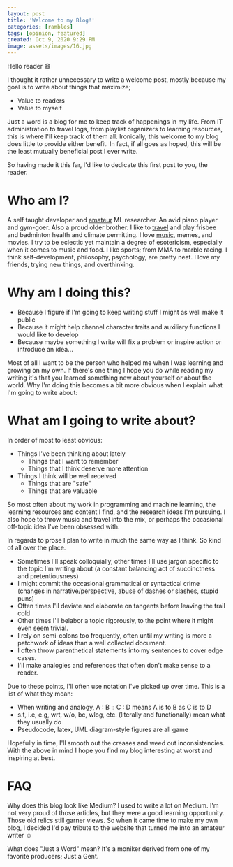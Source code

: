 ```yaml
---
layout: post
title: 'Welcome to my Blog!'
categories: [rambles]
tags: [opinion, featured]
created: Oct 9, 2020 9:29 PM
image: assets/images/16.jpg
---
```


Hello reader 😄

I thought it rather unnecessary to write a welcome post, mostly because my goal is to write about things that maximize;

- Value to readers
- Value to myself

Just a word is a blog for me to keep track of happenings in my life. From IT administration to travel logs, from playlist organizers to learning resources, this is where I'll keep track of them all.
Ironically, this welcome to my blog does little to provide either benefit. In fact, if all goes as hoped, this will be the least mutually beneficial post I ever write.

So having made it this far, I'd like to dedicate this first post to you, the reader.

# Who am I?

A self taught developer and [amateur](https://www.pinterest.ca/pin/378865387387617323/?nic_v2=1a5XM4YOF) ML researcher. An avid piano player and gym-goer. Also a proud older brother. I like to [travel](https://www.google.com/maps/d/edit?mid=1Q7rjX_LSxSgrsaw5gA09ZUKTT5YLcnqk&usp=sharing) and play frisbee and badminton health and climate permitting. I love [music](https://open.spotify.com/playlist/6LtEXeiXF01ftHFfgDMliu?si=zOxq-Me2SemG0xQOl7zySg), memes, and movies. I try to be eclectic yet maintain a degree of esotericism, especially when it comes to music and food. I like sports; from MMA to marble racing. I think self-development, philosophy, psychology, are pretty neat. I love my friends, trying new things, and overthinking.

# Why am I doing this?

- Because I figure if I'm going to keep writing stuff I might as well make it public
- Because it might help channel character traits and auxiliary functions I would like to develop
- Because maybe something I write will fix a problem or inspire action or introduce an idea...

Most of all I want to be the person who helped me when I was learning and growing on my own.
If there's one thing I hope you do while reading my writing it's that you learned something new about yourself or about the world.
Why I'm doing this becomes a bit more obvious when I explain what I'm going to write about:

# What am I going to write about?

In order of most to least obvious:

- Things I've been thinking about lately
  - Things that I want to remember
  - Things that I think deserve more attention
- Things I think will be well received
  - Things that are "safe"
  - Things that are valuable

So most often about my work in programming and machine learning, the learning resources and content I find, and the research ideas I'm pursuing. I also hope to throw music and travel into the mix, or perhaps the occasional off-topic idea I've been obsessed with.

In regards to prose I plan to write in much the same way as I think. So kind of all over the place.

- Sometimes I'll speak colloquially, other times I'll use jargon specific to the topic I'm writing about (a constant balancing act of succinctness and pretentiousness)
- I might commit the occasional grammatical or syntactical crime (changes in narrative/perspective, abuse of dashes or slashes, stupid puns)
- Often times I'll deviate and elaborate on tangents before leaving the trail cold
- Other times I'll belabor a topic rigorously, to the point where it might even seem trivial.
- I rely on semi-colons too frequently, often until my writing is more a patchwork of ideas than a well collected document.
- I often throw parenthetical statements into my sentences to cover edge cases.
- I'll make analogies and references that often don't make sense to a reader.

Due to these points, I'll often use notation I've picked up over time. This is a list of what they mean:

- When writing and analogy, A : B :: C : D means A is to B as C is to D
- s.t, i.e, e.g, wrt, w/o, bc, wlog, etc. (literally and functionally) mean what they usually do
- Pseudocode, latex, UML diagram-style figures are all game

Hopefully in time, I'll smooth out the creases and weed out inconsistencies. With the above in mind I hope you find my blog interesting at worst and inspiring at best.

# FAQ

Why does this blog look like Medium?
I used to write a lot on Medium. I'm not very proud of those articles, but they were a good learning opportunity. Those old relics still garner views.
So when it came time to make my own blog, I decided I'd pay tribute to the website that turned me into an amateur writer ☺

What does "Just a Word" mean?
It's a moniker derived from one of my favorite producers; Just a Gent.

<p id="modTime"></p>
